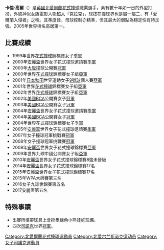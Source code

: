 {{Unreferenced|time=2009-05-09}}

{{noteTA|G1=Snooker}}

{{Infobox snooker player
|name  = 卡倫·高爾
|image   = 
|caption  =
|birth_date = {{Birth date and age|1969|11|10|df=y}}
|birth_place = 北愛爾蘭[[Ballymoney|Ballymoney]]

| Professional = 1990年–
| World champ  =
}}
{{MedalTableTop|name=|medals=
{{Medal|Country|{{GBR}}}}
{{Medal|Sport | Women's [[Nine-ball|Nine-ball]]}}
{{Medal|Competition | [[World_Games|World Games]]}}
{{Medal|Silver | [[Cue_sports_at_the_World_Games_2001|2001 Akita]] | Individual }}
}}
'''卡倫·高爾'''（{{bd|1969年|11月10日||Karen Corr}}）是[[英國|英國]][[北愛爾蘭|北愛爾蘭]][[花式撞球|花式撞球]]職業選手，素有數十年如一日的外型打扮，外貌神似女版電影人物[[超人|超人]]「克拉克」，球技在撞球界也是屬一屬二，有「愛爾蘭入侵者」之稱。其準度佳，母球控制亦精準，但其最大的弱點為穩定性有待加強。2005年世界排名高居第一。

==比賽成績==
*1999年世界[[花式撞球|花式撞球]]錦標賽女子[[季軍|季軍]]
*2000年[[安麗盃|安麗盃]]世界女子花式撞球邀請賽[[季軍|季軍]]
*2000年[[大阪市|大阪]]撞球公開賽[[冠軍|冠軍]]
*2000年世界[[花式撞球|花式撞球]]錦標賽女子組[[亞軍|亞軍]]
*2001年[[日本|日本]][[秋田县|秋田]]世界運動女子[[9號球|9號球]]個人賽[[亞軍|亞軍]]
*2001年世界[[花式撞球|花式撞球]]錦標賽女子組[[亞軍|亞軍]]
*2002年世界[[花式撞球|花式撞球]]錦標賽女子組[[亞軍|亞軍]]
*2002年[[美國|美國]]BCA公開賽女子[[冠軍|冠軍]]
*2003年[[美國|美國]]BCA公開賽女子[[冠軍|冠軍]]
*2004年[[安麗盃|安麗盃]]世界女子花式撞球邀請賽[[季軍|季軍]]
*2004年[[美國|美國]]BCA公開賽女子[[冠軍|冠軍]]
*2004年世界[[花式撞球|花式撞球]]錦標賽女子[[季軍|季軍]]
*2005年[[安麗盃|安麗盃]]世界女子花式撞球邀請賽[[季軍|季軍]]
*2007年女子撞球冠軍挑戰賽[[冠軍|冠軍]]
*2008年女子撞球冠軍挑戰賽[[冠軍|冠軍]]
*2009年[[安麗盃|安麗盃]]世界女子花式撞球錦標賽[[亞軍|亞軍]]
*2009年世界九球中國公開賽女子組[[亞軍|亞軍]]
*2010年[[安麗盃|安麗盃]]世界女子花式撞球錦標賽8強未晉級
*2014年[[安麗盃|安麗盃]]世界女子花式撞球錦標賽17名
*2015年[[安麗盃|安麗盃]]世界女子花式撞球錦標賽17名
*2015年WPA大師賽第三名
*2016女子九球世錦賽第五名
*2017安麗盃第五名

==特殊事蹟==
*出賽所攜帶球具上會掛隻綠色小熊娃娃玩偶。
*四次[[司諾克|司諾克]]世界[[冠軍|冠軍]]。

[[Category:北愛爾蘭花式撞球運動員|Category:北愛爾蘭花式撞球運動員]]
[[Category:北爱尔兰斯诺克运动员|Category:北爱尔兰斯诺克运动员]]
[[Category:女子司諾克運動員|Category:女子司諾克運動員]]
